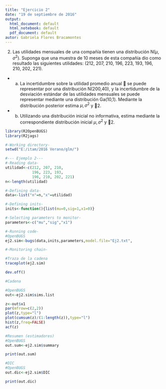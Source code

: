 ```yaml
---
title: "Ejercicio 2"
date: "19 de septiembre de 2016"
output:
  html_document: default
  html_notebook: default
  pdf_document: default
autor: Gabriela Flores Bracamontes
---
```



2) Las utilidades mensuales de una compañía tienen una distribución N($\mu, \sigma^2$).
Suponga que una muestra de 10 meses de esta compañía dio como resultado las siguientes utilidades: (212, 207, 210, 196, 223, 193, 196, 210, 202, 221).
  * a) La incertidumbre sobre la utilidad promedio anual  se puede representar por una distribución N(200,40), y la incertidumbre de la desviación estándar de las utilidades mensuales se puede representar mediante una distribución Ga(10,1). Mediante la distribución
posterior estima $\mu, \sigma^2$ y 2.
  * b) Utilizando una distribución inicial no informativa, estima mediante la correspondiente distribución inicial $\mu, \sigma^2$ y 2.

```r

library(R2OpenBUGS)
library(R2jags)

#-Working directory-
setwd("E:/itam/2016 Verano/glm/")

#--- Ejemplo 2---
#-Reading data-
utilidad<-c(212, 207, 210,
            196, 223, 193,
            196, 210, 202, 221)
n<-length(utilidad)

#-Defining data-
data<-list("n"=n,"x"=utilidad)

#-Defining inits-
inits<-function(){list(mu=0,sig=1,x1=0)}

#-Selecting parameters to monitor-
parameters<-c("mu","sig","x1")

#-Running code-
#OpenBUGS
ej2.sim<-bugs(data,inits,parameters,model.file="Ej2.txt",              n.iter=5000,n.chains=1,n.burnin=500)

#-Monitoring chain-

#Traza de la cadena
traceplot(ej2.sim)

dev.off()
```


```r
#Cadena

#OpenBUGS
out<-ej2.sim$sims.list

z<-out$x1
par(mfrow=c(2,2))
plot(z,type="l")
plot(cumsum(z)/(1:length(z)),type="l")
hist(z,freq=FALSE)
acf(z)
```

```r
#Resumen (estimadores)
#OpenBUGS
out.sum<-ej2.sim$summary

print(out.sum)
```

```r
#DIC
#OpenBUGS
out.dic<-ej2.sim$DIC

print(out.dic)

```



